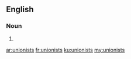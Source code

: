 ==English==

===Noun===
{{head|en}}

# {{plural of|unionist}}

[[ar:unionists]]
[[fr:unionists]]
[[ku:unionists]]
[[my:unionists]]